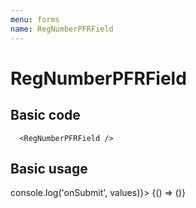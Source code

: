 ```yaml
---
menu: forms
name: RegNumberPFRField
---
```



# RegNumberPFRField

<Props of={RegNumberPFRField} />

## Basic code

```
  <RegNumberPFRField />
```

## Basic usage

<Playground>
  <Form onSubmit={(values) => console.log('onSubmit', values)}>
    {() => (<RegNumberPFRField />)}
  </Form>
</Playground>
